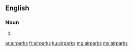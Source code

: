 ==English==

===Noun===
{{head|en|plural}}

# {{plural of|airpark|lang=en|nocat=1}}

[[ar:airparks]]
[[fr:airparks]]
[[ku:airparks]]
[[mg:airparks]]
[[my:airparks]]